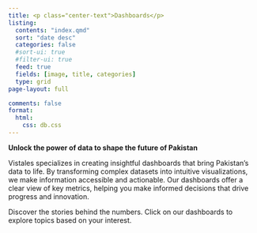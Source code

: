 ```yaml
---
title: <p class="center-text">Dashboards</p>
listing:
  contents: "index.qmd"
  sort: "date desc"
  categories: false
  #sort-ui: true
  #filter-ui: true
  feed: true
  fields: [image, title, categories]
  type: grid
page-layout: full

comments: false
format:
  html:
    css: db.css
---
```


**Unlock the power of data to shape the future of Pakistan **



<div class="box">Vistales specializes in creating insightful dashboards that bring Pakistan's data to life. By transforming complex datasets into intuitive visualizations, we make information accessible and actionable. Our dashboards offer a clear view of key metrics, helping you make informed decisions that drive progress and innovation.

Discover the stories behind the numbers. Click on our dashboards to explore topics based on your interest.</div>


